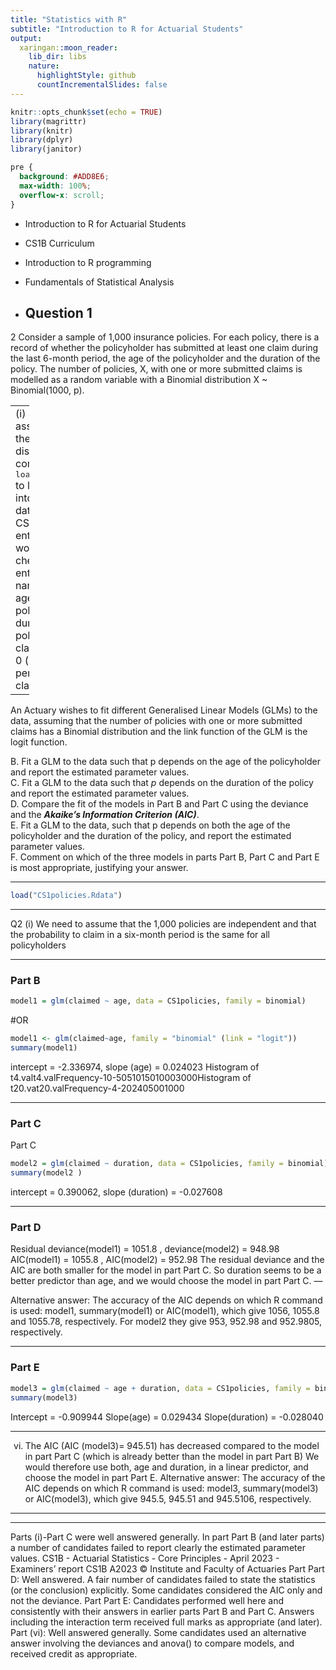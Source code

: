 ```yaml
---
title: "Statistics with R"
subtitle: "Introduction to R for Actuarial Students"
output:
  xaringan::moon_reader:
    lib_dir: libs
    nature:
      highlightStyle: github
      countIncrementalSlides: false
---
```


```r
knitr::opts_chunk$set(echo = TRUE)
library(magrittr)
library(knitr)
library(dplyr)
library(janitor)


```

```css
pre {
  background: #ADD8E6;
  max-width: 100%;
  overflow-x: scroll;
}
```

* Introduction to R for Actuarial Students

* CS1B Curriculum

* Introduction to R programming
* Fundamentals of Statistical Analysis

* Question 1
---


2 Consider a sample of 1,000 insurance policies. For each policy, there is a record of 
whether the policyholder has submitted at least one claim during the last 6-month 
period, the age of the policyholder and the duration of the policy. The number of 
policies, X, with one or more submitted claims is modelled as a random variable with 
a Binomial distribution X ~ Binomial(1000, p). 

---
(i) State the underlying assumptions that lead to the choice of a Binomial 
distribution for X.  
Use the command <tt>load("CS1policies.Rdata")</tt> to load the observed data into 
R. This will create a data frame called CS1policies with three entries in your R 
workspace. You can check the names of the entries with names(CS1policies): 
*  age: age of the policyholder in years 
*  duration: duration of the policy in months 
*  claimed: takes the values 0 (no claim in 6-month period) or 1 (at least one claim 
in 6-month period). 

---

An Actuary wishes to fit different Generalised Linear Models (GLMs) to the data, 
assuming that the number of policies with one or more submitted claims has a 
Binomial distribution and the link function of the GLM is the logit function. 

B. Fit a GLM to the data such that p depends on the age of the policyholder and 
report the estimated parameter values.  
C. Fit a GLM to the data such that $p$ depends on the duration of the policy and 
report the estimated parameter values.  
D. Compare the fit of the models in Part B and Part C using the deviance and 
the ***Akaike’s Information Criterion (AIC)***.  
E. Fit a GLM to the data, such that p depends on both the age of the policyholder 
and the duration of the policy, and report the estimated parameter values.  
F. Comment on which of the three models in parts Part B, Part C and Part E is most 
appropriate, justifying your answer.  

---

```r
load("CS1policies.Rdata")
```


---


Q2 (i) We need to assume that the 1,000 policies are independent 
and that the probability to claim in a six-month period is the same for all policyholders 

---

### Part B 

```r
model1 = glm(claimed ~ age, data = CS1policies, family = binomial) 
```
#OR

```r
model1 <- glm(claimed~age, family = "binomial" (link = "logit"))
summary(model1) 
```
intercept = -2.336974, 
slope (age) = 0.024023 
Histogram of t4.valt4.valFrequency-10-5051015010003000Histogram of t20.vat20.valFrequency-4-202405001000

---

### Part C

Part C

```r
model2 = glm(claimed ~ duration, data = CS1policies, family = binomial) 
summary(model2 ) 
```
intercept = 0.390062, 
slope (duration) = -0.027608 

---

### Part D
Residual deviance(model1) = 1051.8 , deviance(model2) = 948.98 
AIC(model1) = 1055.8 , AIC(model2) = 952.98 
The residual deviance and the AIC are both smaller for the model in part Part C. 
So duration seems to be a better predictor than age, and we would choose the model
in part Part C.
---

Alternative answer:
The accuracy of the AIC depends on which R command is used: model1, summary(model1) or AIC(model1), which give 1056, 1055.8 and 1055.78, respectively.
For model2 they give 953, 952.98 and 952.9805, respectively.

---

### Part E
```r
model3 = glm(claimed ~ age + duration, data = CS1policies, family = binomial) 
summary(model3) 
```
Intercept = -0.909944
Slope(age) = 0.029434
Slope(duration) = -0.028040 

---

(vi)
The AIC (AIC (model3)= 945.51) has decreased compared to the model in part Part C (which is already better than the model in part Part B) 
We would therefore use both, age and duration, in a linear predictor, and choose the model in part Part E. 
Alternative answer:
The accuracy of the AIC depends on which R command is used: model3, summary(model3) or AIC(model3), which give 945.5, 945.51 and 945.5106, respectively.

---


---
Parts (i)-Part C were well answered generally. In part Part B (and later parts) a number of candidates failed to report clearly the estimated parameter values.
CS1B - Actuarial Statistics - Core Principles - April 2023 - Examiners’ report
CS1B A2023 © Institute and Faculty of Actuaries
Part Part D: Well answered. A fair number of candidates failed to state the statistics (or the conclusion) explicitly. Some candidates considered the AIC only and not the deviance.
Part Part E: Candidates performed well here and consistently with their answers in earlier parts Part B and Part C. Answers including the interaction term received full marks as appropriate (and later).
Part (vi): Well answered generally. Some candidates used an alternative answer involving the deviances and anova() to compare models, and received credit as appropriate.

